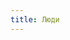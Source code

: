 ```yaml
---
title: Люди
---
```


<Audio fixed src="/menu/guidebook/races/humans/Георгий Свиридов - Время, вперед!.mp3" />

<ButtonCover title="Люди" src="/menu/guidebook/races/humans/pic.jpg" author="Kooks" authorHref="https://wehavekookies.tumblr.com/"/>
<BlockquoteBox attention text>
    Cамая распространённая раса. Очень уязвимые к внешней среде и восприимчивые к влиянию тонких материй. Когда-то давным-давно они разделились на несколько подрас.

    Занятые политикой и дележом территорий, люди не забывают, что их сила в количестве, и стараются укрепить своё место в мире магией или технологиями.
</BlockquoteBox>
<BlockquoteBox warning text>
    **Гибкий менталитет** и **универсальные навыки**; среди людей **больше всего магов и изобретателей**.
</BlockquoteBox>

Люди, как тараканы, выживают в любых условиях и цепляются за любую возможность. Даже после Великого Исхода и Индикта Мертворождения они сумели вернуть своей популяции многочисленность и даже возродили почти полностью ушедшую этничность Арвии, тем самым вызвав в Секрийском доминионе конфликт с дворфами. На Западе они уже столетиями ведут преступный кочевой образ жизни, а в Хельгеране они по-прежнему временами разбавляют кровь ибэ, далеко не только в качестве пленных.

## История происхождения
Расселение по миру за многие века сильно изменило расу людей. Где-то они стали похожи на злобных великанов, где-то их кожа стала чешуей, где-то почернела, а где-то стала белой, как снега Безымянного кряжа. В разных уголках мира люди развивались по-своему, формируя различные традиции, обряды и даже языки.

* **Люди в равной степени увлекаются и технологиями, и магией.**
* Все люди **живут в среднем 80 лет**, очень редко – дольше ста. Взрослеют в 14-16, свою семью могут создавать в 17-20, стареть начинают после 45.
* **Легко заражаются вампиризмом и ликантропией.**

## Культура
Культура, как и места проживания, разнообразная. Но традиции и обряды различаются только антуражем. Свадьбы – пьянки и танцы, обмен кольцами и помпезные клятвы при большом количестве свидетелей. Похороны – пьянки и слёзы, закапывание покойника в землю и организация надгробия с красивой эпитафией. Конфлиты по одним и тем же причинам и с одинаковой регулярностью, как внешние, так и внутренние.

<BlockquoteBox center author="Неизвестный писатель" realAuthor="Бернард Шоу">
    Теперь, когда они научились летать по воздуху как птицы, плавать под водой как рыбы, им не хватает только одного: научиться жить как люди.
</BlockquoteBox>

<BlockquoteBox text>
    ### Арвийцы

    Торговцы, виноделы и вечные жертвы своего прошлого. <br/>
    [→ Сикстиннский Доминион ](/menu/navigation/states/sixtinna/)

    При своем немногочислии после Великого Исхода арвийцы всё равно находят силы на внутренние конфликты, связанные со столетиями рабства предыдущих эпох. Редко какой предприниматель может хорошенько разжиться и не тратить все силы на разгребание последствий обвинения рабочих в эксплуатации с обязательным припоминанием, что семья этого человека совершенно точно некогда была рабовладельческой.

    Вся культура этого компанейского и шумного народа зиждется на торговле и томлении под тёплым солнцем юга, скрежете монет и шорохе ценных бумаг, стрёкоте цикад и хлопаньи белых парусов. Арвиец всегда рад назвать кого-то другом, а уже назавтра иметь подписанный в хельгеране контракт на передачу его в виде имущества какому-нибудь племени ибэ.

    Живут в «жёлтых» городах – здания построены из ракушечника. Улицы узкие, а крыши могут быть как произведением искусства, так и простым тростниковым настилом от солнца.
</BlockquoteBox>
<BlockquoteBox text>
    ### Тейельцы

    Хранители туманных крепостей и стражи свободы. <br/>
    [→ Вече Тейель ](/menu/navigation/states/teyel/)

    Холодны и скупы на эмоции, пока речь не касается свободы их прав. Даже если на них вдруг обрушится небо, они только слегка приподнимут бровь и перед эвакуацией неторопливо допишут обличительную статью о задержавшемся на посту местном чиновнике или допьют чай. Всегда ходят, задрав нос, и любят томно вздохнуть на тему «раньше было лучше».

    В их архитектуре преобладают тёмное дерево и тяжёлый серый камень. Узкие арочные окна и двери вкупе с вечным туманом создают впечатление замкнутости и таинственности. В одежде тоже яркие цвета не любят, предпочитая такие же туманные цвета и формы как и их города.

    Нехотя поддерживают союз с разумными вервольфами и большая часть населения успешно скрывает свою неприязнь. Лишь только сдержанность и холодный ум сдерживают их горячие сердца от попытки с концами истребить всех проклятых и остроухохих севера, что определенно обернулось бы катастрофическим провалом.
</BlockquoteBox>
<BlockquoteBox text>
    ### Флатрийцы
    Безуспешно пытаются вернуть своё технологическое величие, не начав войну с Реабор-Тхаес, пока их братья сикстиннцы ведут локомотив магической науки и образования.<br/>
    [→ Доминион Флатрия ](/menu/navigation/states/flatria/)

    Высокая численность, неусыпный надсмотр власти и пустынно-болотистый ландшафт действуют на жителей запада удручающе, но те то и дело как совершают новый культурный или научный прорыв, как бы пытаясь таким образом спастись от естественного уныния.

    Архитектура монументальная и многоэтажная, застройка плотная, наблюдается особенная любовь к подвальным помещениям, в которых они иногда даже живут.
</BlockquoteBox>
<BlockquoteBox text>
    ### Луатцы 
    Упёртые, целеустремленные и непробивыемые. Даже ламах-ибэ с уважением смотрят на все те машины смерти, что в Луате изобретают для их истребления.<br/>
    [→ Последняя Республика Луат ](/menu/navigation/states/luat/)

    Вечно следящие за авторитетом своих границ и своей власти, они непрестанно блюстят закон, написанный кровью и пишущийся ею по сей день. Чужого не требуют, а своё доводят до механического совершенства. Несмотря на бронзу в жилах и сталь во взгляде, чтят эмоциональное состояние друг друга и необычайно нежны в дружественном кругу, избавляясь таким образом от напряжения, которое помешало бы держаться ровно пред станом врага.

    Терпеть не могут любой строительный материал, который хорошо горит. Поэтому города луатцев представляют из себя симфонию блоков, кирпичей и камня на любой вкус и цвет. Здания редко достигают трёх этажей, четырёх — никогда. Застройка плотная, наблюдается особенная любовь к подвальным помещениям, в которых они иногда даже живут.
</BlockquoteBox>
<BlockquoteBox text>
    ### Риафийцы 
    Смесь всего и вся, которых не волнует политика. Главное – торговля, море и скрип мачт.<br/>
    [→ Коркафт ](/menu/navigation/states/korkaft/) 
    
    Богатство и запах опасности, бегущая по жилам горячая кровь, ветер в волосах, брызги солёной воды на загорелом лице – большего ~~пиратам~~ честным островитянам и не нужно.

    Для риафийцев домом будет и корабль, и покосившаяся таверна, и сырая пещера на забытом богами побережье. Архитектуру можно описать как «да хоть из дерьма и палок, лишь бы не развалилось».
</BlockquoteBox>

## Внешность
Большое разнообразие во внешности обусловлено разбросом по климатическим зонам, но рост и вес везде примерно одинаковые. Мужчины: **рост 170-185см**, вес **65-80кг** Женщины: рост **160-180см**, вес **55-70кг**. Это усреднённые значения, ведь люди больше всех склонны к полноте или худобе, и у них чаще всего встречается карликовость и гигантизм.

<BlockquoteBox text>
    **Арвийцы** — смуглокожие, черноволосые, кудрявые, с карими или чёрными глазами. Носы у них крупные, либо приплюснутые, либо так называемые «орлиные». Губы полные, лбы невысокие. Одеваются пёстро, несколько небрежно, любят дороговизной одежды и украшений хвастаться толщиной кошелька.
</BlockquoteBox>
<BlockquoteBox text>
    **Тейельцы** — темноволосые, бледные, с холодными взглядами и такими же холодными оттенками глаз. Приверженцы строгого стиля: воротники «под горло», рукава с аккуратными манжетами, вычищенные до блеска сапоги, убранные в причёски волосы, гладко выбритые лица.
</BlockquoteBox>
<BlockquoteBox text>
    **Флатрийцы и сикстиннцы** — чаще всего русоволосые, рыжие или брюнеты. Светлый цвет глаз и задорный румянец на щеках – их яркие признаки. Буржуазия от рабочего класса отличается богатством одежды, аксессуарами вроде карманных часов, прилизанными волосами и подкрученными воском усами.
</BlockquoteBox>
<BlockquoteBox text>
    **Луатцы** стремятся показать властность и силу через свой внешний вид. Ухоженные длинные волосы не стягивают причёсками, а закалывают изысканными гребнями, пышные одежды туго стягивают дорогими поясами. Волосы обычно тёмные, кожа «аристократически» бледная, лица кислые.
</BlockquoteBox>
<BlockquoteBox text>
    **Риафийцы** — загорелые лихие разбойники, давно положившие шкант на внешний лоск. Им приятнее поддерживать какое-то определённое амплуа. Рыжий Джерил – значит, рыжий, взлохмаченный, в расстёгнутой рубашке и с саблей на поясе. Одноухий Каду – одного уха точно не будет. Риафийцы вообще любят образность и ни за что не променяют повальную индивидуальность на определённый единый стиль.
</BlockquoteBox>

## Примеры имён
<div center>
    Это никаким образом не строгие правила, но исторически и статистически наиболее подходящие варианты для осведомлённости. 
    
    **Cтруктура человеческого имени требует особого внимания в зависимости от биографии.**
</div>
* **На севере**, в подражание редрехан, фамилиям предпочитают имя родоначальника, чаще просто отца.
* **На западе** традиционно у каждого жителя есть имя и фамилия.
* **На юге** применяется сложная структура имени, включающая в себя личное имя и отчество, личное имя и титул, личное имя и город рождения (или славы), иногда личное имя и имя проявившего себя ребенка, а иногда и всё сразу. Эти правила изложены ниже в пункте *«Для любопытных»*.
* **На востоке** вместо фамилий чаще используют место рождения (с префиксом "эр", например, Драган эр-Грендем), род деятельности или личное качество, как характера так и внешности.

<Table content={[
            ["Этнос", "Маскулинные имена", "Феминные имена"],
            ["Север", "	Вольфганг, Олаф, Эрхард;", "Клаус, Гуна, Агнетт;"],
            ["Запад", "	Жан, Маркус, Адриан;", "Фредерика, Лорна, Кассандра;"],
            ["Юг", "	Ашхайн, Эрвено, Витьен;", "Вафика, Джейда, Сабейра;"],
            ["Восток", "Гри́тез, Дра́ган, Зби́гнев;", "Божана, Аделина, Милорада;"],
        ]}/>

<div center>
    Это никаким образом не строгие правила, но исторически и статистически наиболее подходящие варианты для осведомлённости.
</div>

<Details summary="Подробности для самых инстересующихся">
    * **Северные имена:** не трудно догадаться, что прототипами северных имён Нихерии являются скандинавские и нордические имена.

    * **Западные имена:** прототипы — земные центрально-европейские имена. Нередко вычурные как среди высших сословий, так и среди низших.

    * **Южные имена:** В связке «имя + имя отца» используется предлог «эрд» перед именем отца; В связке «имя + титул» используется приставка «та'» к титулу; В связке «имя + город» используется суффикс «ри» в названия города; В связке «имя + имя отпрыска» используется суффикс «инир» после своего личного имени. <br/><br/>
    **Вольный пример имени гипотетического титулированного арвийского национального героя:** Бенешт эрд Витьен та'Африн Менефри; **его простолюдина-отца**: Витьенинир Бенешт Менефри; его сестры: Ашайна Менефри; **и его дочери**: Артифика эрд Бенешт.

    * **Восточные имена** берут пример с земных восточной Европы и западных славян и искажаются по своему усмотрению. Очень часто вместо фамилии — город рождения, с префиксом "эр". Например, Драган эр-Грендем.
</Details>